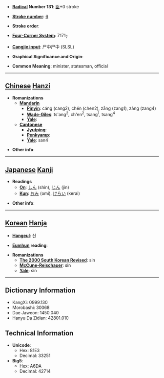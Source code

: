 * '''[[Wiktionary:Chinese radical index| Radical]] Number 131''': [[Wiktionary:Chinese radical index 臣|臣]]+0 stroke

* '''[[Wiktionary:Chinese total strokes index|Stroke number]]''': [[Wiktionary:Chinese total strokes index 6|6]]

* '''Stroke order''': 

* '''[[Wiktionary:Chinese four corner index|Four-Corner System]]''': 7171<sub>7</sub>

* '''[[Wiktionary:Chinese Cangjie index|Cangjie input]]''': 尸中尸中 (SLSL)

* '''Graphical Significance and Origin''': 

* '''Common Meaning''': minister, statesman, official

----

== [[Chinese]] [[Hanzi]] ==

* '''Romanizations'''
** '''[[Mandarin]]'''
*** '''[[Pinyin]]''': cáng (cang2), chén (chen2), zāng (zang1), zàng (zang4)
*** '''[[Wade-Giles]]''': ts'ang<sup>2</sup>, ch'en<sup>2</sup>, tsang<sup>1</sup>, tsang<sup>4</sup>
*** '''[[Yale]]''': 
** '''[[Cantonese]]'''
*** '''[[Jyutping]]''':
*** '''[[Penkyamp]]''': 
*** '''[[Yale]]''': san4

* '''Other info''': 

----

== [[Japanese]] [[Kanji]] ==

* '''Readings'''
** '''[[On]]''': [[しん]] (shin), [[じん]] (jin)
** '''[[Kun]]''': [[おみ]] (omi), [[けらい]] (kerai)

* '''Other info''':  

----

== [[Korean]] [[Hanja]] ==

* '''[[Hangeul]]''': 신

* '''[[Eumhun]] reading''': 

* '''Romanizations'''
** '''[[The 2000 South Korean Revised Romanization|The 2000 South Korean Revised]]''': sin
** '''[[McCune-Reischauer]]''': sin
** '''[[Yale]]''': sin

----

== Dictionary Information ==

* KangXi: 0999.130
* Morobashi: 30068
* Dae Jaweon: 1450.040
* Hanyu Da Zidian: 42801.010

== Technical Information ==

* '''Unicode''':
** Hex: 81E3
** Decimal: 33251
* '''Big5''':
** Hex: A6DA
** Decimal: 42714